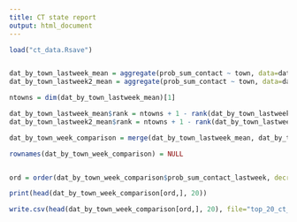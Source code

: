 ```yaml
---
title: CT state report
output: html_document
---
```



```r

load("ct_data.Rsave")


dat_by_town_lastweek_mean = aggregate(prob_sum_contact ~ town, data=dat_by_town_lastweek, mean)
dat_by_town_lastweek2_mean = aggregate(prob_sum_contact ~ town, data=dat_by_town_lastweek2, mean)

ntowns = dim(dat_by_town_lastweek_mean)[1]

dat_by_town_lastweek_mean$rank = ntowns + 1 - rank(dat_by_town_lastweek_mean$prob_sum_contact)
dat_by_town_lastweek2_mean$rank = ntowns + 1 - rank(dat_by_town_lastweek2_mean$prob_sum_contact)

dat_by_town_week_comparison = merge(dat_by_town_lastweek_mean, dat_by_town_lastweek2_mean, by="town", suffixes=c("_lastweek", "_lastweek2"))

rownames(dat_by_town_week_comparison) = NULL


ord = order(dat_by_town_week_comparison$prob_sum_contact_lastweek, decreasing=TRUE)

print(head(dat_by_town_week_comparison[ord,], 20))

write.csv(head(dat_by_town_week_comparison[ord,], 20), file="top_20_ct_towns.csv")

```



